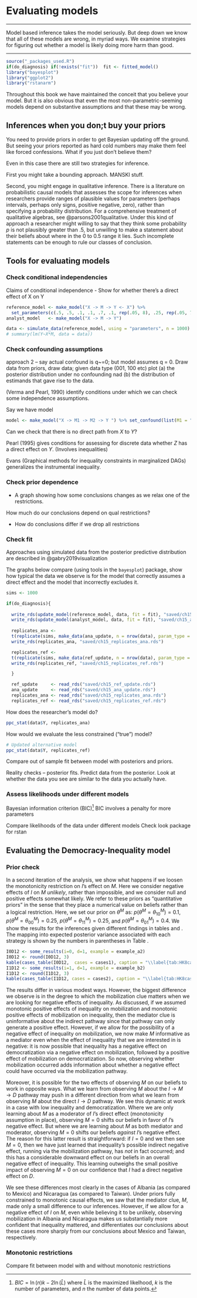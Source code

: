 # Evaluating models {#evaluation}

***

Model based inference takes the model seriously. But deep down we know that all of these models are wrong, in myriad ways. We examine strategies for figuring out whether a model is likely doing more harm than good.

***


```r
source("_packages_used.R")
if(do_diagnosis) if(!exists("fit"))  fit <- fitted_model()
library("bayesplot")
library("ggplot2")
library("rstanarm")
```


Throughout this book we have maintained the conceit that you believe your model. But it is also obvious that even the most non-parametric-seeming models depend on substantive assumptions and that these may be wrong. 

## Inferences when you don;t buy your priors

You need to provide priors in order to get Bayesian updating off the ground. But seeing your priors reported as hard cold numbers may make them feel like forced confessions. What if you just don't believe them?

Even in this case there are still two strategies for inference.

First you might take a bounding approach. MANSKI stuff.

Second, you might engage in qualitative inference. There is a literature on probabilistic causal models that assesses the scope for inferences when researchers provide ranges of plausible values for parameters (perhaps intervals, perhaps only signs, positive negative, zero), rather than specifying a probability distribution. For a comprehensive treatment of qualitative algebras, see @parsons2001qualitative. Under this kind of approach  a researcher might willing to say that they think some probability $p$ is not plausibly  greater than .5,  but unwilling to make a statement about their beliefs about where in the $0$ to $0.5$ range it lies. Such incomplete statements can be enough to rule our classes of conclusion.



## Tools for evaluating models

### Check conditional independencies

Claims of conditional independence - Show for whether there's a direct effect of X on Y

```r
reference_model <- make_model("X -> M -> Y <- X") %>%
  set_parameters(c(.5, .5, .1, .1, .7, .1, rep(.05, 8), .25, rep(.05, 7)))
analyst_model   <- make_model("X -> M -> Y")

data <- simulate_data(reference_model, using = "parameters", n = 1000)
# summary(lm(Y~X*M, data = data))
```

### Check confounding assumptions

approach 2 -- say actual confound is q~=0; but model  assumes q = 0. Draw data from priors, draw data; given data type (001, 100 etc) plot (a) the posterior distribution under no confounding nad (b) the distribution of estimands that gave rise to the data.  


(Verma and Pearl, 1990) identify conditions under which we can check some independence assumptions.

Say we have model

```r
model <- make_model("X -> M1 -> M2 -> Y ") %>% set_confound(list(M1 = "Y[M2=1]>Y[M2=0]"))
```

Can we check that there is no direct path from $X$ to $Y$?

 Pearl (1995) gives conditions for assessing for discrete data whether $Z$ has a  direct effect on $Y$. (Involves inequalities)
 
Evans (Graphical methods for inequality constraints in marginalized DAGs) generalizes the instrumental inequality.
 
 
### Check prior dependence


- A graph showing how some conclusions changes as we relax one of the restrictions.

How much do our conclusions depend on qual restrictions?

- How do conclusions differ if we drop all restrictions

### Check fit

Approaches using simulated data from the posterior predictive distribution  are described in @gabry2019visualization

The graphs below compare (using tools in the `bayesplot`) package, show how typical the data we observe is for the model that correctly assumes a direct effect and the model that incorrectly excludes it. 


```r

sims <- 1000

if(do_diagnosis){
  
  write_rds(update_model(reference_model, data, fit = fit), "saved/ch15_ref_update.rds") 
  write_rds(update_model(analyst_model, data, fit = fit), "saved/ch15_ana_update.rds") 
  
  replicates_ana <- 
  t(replicate(sims, make_data(ana_update, n = nrow(data), param_type = "posterior_draw")$Y))
  write_rds(replicates_ana, "saved/ch15_replicates_ana.rds") 

  replicates_ref <- 
  t(replicate(sims, make_data(ref_update, n = nrow(data), param_type = "posterior_draw")$Y))
  write_rds(replicates_ref, "saved/ch15_replicates_ref.rds") 

  }

  ref_update     <- read_rds("saved/ch15_ref_update.rds") 
  ana_update     <- read_rds("saved/ch15_ana_update.rds") 
  replicates_ana <- read_rds("saved/ch15_replicates_ana.rds") 
  replicates_ref <- read_rds("saved/ch15_replicates_ref.rds") 

```


How does the researcher's model do?

```r
ppc_stat(data$Y, replicates_ana)

```

How would we evaluate the less constrained ("true") model?

```r
# Updated alternative model
ppc_stat(data$Y, replicates_ref)
```

<!-- - Generate equivalent of an R^2. Using posterior, make predictions for all the cases, say, on Y. How much lower is the error from that prediction than from the  -->

Compare out of sample fit between model with posteriors and priors. 

Reality checks -- posterior fits. Predict data from the posterior. Look at whether the data you see are similar to the data you actually have. 

### Assess likelihoods under different models

Bayesian information criterion (BIC)^[$BIC = \ln(n)k - 2\ln(\hat{L})$ where $\hat{L}$ is the maximized likelhood, $k$ is the number of parameters, and $n$ the number of data points.]
BIC involves a penalty for more parameters


Compare likelihoods of the data under different models
Check look package for rstan


## Evaluating the Democracy-Inequality model


### Prior check
In a second iteration of the analysis, we show what happens if we loosen the monotonicity restriction on $I$'s effect on $M$. Here we  consider negative effects of $I$ on $M$ *unlikely*, rather than impossible, and we consider null and positive effects somewhat likely. We refer to these priors as "quantitative priors" in the sense that they place a numerical value on beliefs rather than a logical restriction. Here, we set our prior on $\theta^M$ as: $p(\theta^M=\theta^M_{10})=0.1$, $p(\theta^M=\theta^M_{00})=0.25$, $p(\theta^M=\theta^M_{11})=0.25$, and $p(\theta^M=\theta^M_{01})=0.4$. We show the results for the inferences given different findings in tables \ref{tab:HK8cases1quant} and \ref{tab:HK8cases2quant}. The mapping into expected posterior variance associated with each strategy is shown by the numbers in parentheses in  Table \ref{CaseLearn}.

```r
I0D12 <- some_results(i=0, d=1, example = example_a2)
I0D12 <- round(I0D12, 3)
kable(cases_table(I0D12,  cases = cases1), caption = "\\label{tab:HK8cases1quant} Four cases with low inequality and  democratization. Question of interest: Was low inequality a cause of democracy? Table shows posterior beliefs for different data for 4 cases given information on $M$ or $P$. Data from Haggard and Kaufman (2012). Analyses here use priors assuming quantitative restrictions.")
I1D12 <- some_results(i=1, d=1, example = example_b2)
I1D12 <- round(I1D12, 3)
kable(cases_table(I1D12, cases = cases2), caption = "\\label{tab:HK8cases2} Four cases with high inequality and  democratization. Question of interest: Was high inequality a cause of democratization? Table shows posterior beliefs for different data for 4 cases given information on $M$ or $P$. Data from Haggard and Kaufman (2012). Analyses here use priors assuming quantitative restrictions.")

```


The results differ in various modest ways. However, the biggest difference we observe is in the degree to which the mobilization clue matters when we are looking for negative effects of inequality. As discussed, if we assumed monotonic positive effects of inequality on mobilization and monotonic positive effects of mobilization on inequality, then the mediator clue is uninformative about the indirect pathway since that pathway can only generate a positive effect. However, if we allow for the possibility of a negative effect of inequality on mobilization, we now make $M$ informative as a mediator even when the effect of inequality that we are interested in is negative: it is now possible that inequality has a negative effect on democratization via a negative effect on mobilization, followed by a positive effect of mobilization on democratization. So now, observing whether mobilization occurred adds information about whether a negative effect could have occurred via the mobilization pathway. 

Moreover, it is possible for the two effects of observing $M$ on our beliefs to work in opposite ways. What we learn from observing $M$ about the $I \rightarrow M \rightarrow D$ pathway may push in a different direction from what we learn from observing $M$ about the direct $I \rightarrow D$ pathway. We see this dynamic at work in a case with low inequality and democratization. Where we are only learning about $M$ as a moderator of $I$'s direct effect (monotonicity assumption in place), observing $M=0$ shifts our beliefs in favor of $I$'s negative effect. But where we are learning about $M$ as both mediator and moderator, observing $M=0$ shifts our beliefs *against* $I$'s negative effect. The reason for this latter result is straightforward: if $I=0$ and we then see $M=0$, then we have just learned that inequality's possible indirect negative effect, running via the mobilization pathway, has *not* in fact occurred; and this has a considerable downward effect on our beliefs in an overall negative effect of inequality. This learning outweighs the small positive impact of observing $M=0$ on our confidence that $I$ had a direct negative effect on $D$.

We see these differences most clearly in the cases of Albania (as compared to Mexico) and Nicaragua (as compared to Taiwan). Under priors fully constrained to monotonic causal effects, we saw that the mediator clue, $M$, made only a small difference to our inferences. However, if we allow for a negative effect of $I$ on $M$, even while believing it to be unlikely, observing mobilization in Albania and Nicaragua makes us substantially more confident that inequality mattered, and differentiates our conclusions about these cases more sharply from our conclusions about Mexico and Taiwan, respectively. 


### Monotonic restrictions

Compare fit between model with and without monotonic restrictions


